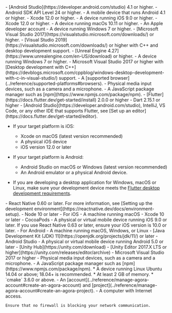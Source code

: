 <PlatformWrapper platform="android">
- [Android Studio](https://developer.android.com/studio) 4.1 or higher.
- Android SDK API Level 24 or higher.
- A mobile device that runs Android 4.1 or higher.
</PlatformWrapper>
<PlatformWrapper platform="ios">
- Xcode 12.0 or higher.
- A device running iOS 9.0 or higher.
</PlatformWrapper>
<PlatformWrapper platform="macos">
- Xcode 12.0 or higher.
- A device running macOs 10.11 or higher.
- An Apple developer account
</PlatformWrapper>
<PlatformWrapper platform="windows">
  - A device running Windows 7 or higher.
  - [Microsoft Visual Studio 2017](https://visualstudio.microsoft.com/downloads/) or higher.
</PlatformWrapper>
<PlatformWrapper platform="unreal">
  - [Visual Studio 2019](https://visualstudio.microsoft.com/downloads/) or higher with C++ and desktop development support.
  - [Unreal Engine 4.27](https://www.unrealengine.com/en-US/download) or higher.
- A device running Windows 7 or higher.
- Microsoft Visual Studio 2017 or higher with [Desktop development with C++](https://devblogs.microsoft.com/cppblog/windows-desktop-development-with-c-in-visual-studio/) support.
</PlatformWrapper>
<PlatformWrapper platform="web">
- A [supported browser](../reference/supported-platforms#browsers).
- Physical media input devices, such as a camera and a microphone.
- A JavaScript package manager such as [npm](https://www.npmjs.com/package/npm).
</PlatformWrapper>
<PlatformWrapper platform="flutter">
- [Flutter](https://docs.flutter.dev/get-started/install) 2.0.0 or higher
- Dart 2.15.1 or higher
- [Android Studio](https://developer.android.com/studio), IntelliJ, VS Code, or any other IDE that supports Flutter, see [Set up an editor](https://docs.flutter.dev/get-started/editor).

- If your target platform is iOS:
  - Xcode on macOS (latest version recommended)
  - A physical iOS device
  - iOS version 12.0 or later

- If your target platform is Android:
  - Android Studio on macOS or Windows (latest version recommended)
  - An Android emulator or a physical Android device.

- If you are developing a desktop application for Windows, macOS or Linux, make sure your development device meets the [Flutter desktop development requirements](https://docs.flutter.dev/development/platform-integration/desktop).

</PlatformWrapper>
<PlatformWrapper platform="react-native">
- React Native 0.60 or later. For more information, see [Setting up the development environment](https://reactnative.dev/docs/environment-setup).
- Node 10 or later
- For iOS
    - A machine running macOS
    - Xcode 10 or later
    - CocoaPods
    - A physical or virtual mobile device running iOS 9.0 or later. If you use React Native 0.63 or later, ensure your iOS version is 10.0 or later.
- For Android
    - A machine running macOS, Windows, or Linux
    - [Java Development Kit (JDK) 11](https://openjdk.org/projects/jdk/11/) or later
    - Android Studio
    - A physical or virtual mobile device running Android 5.0 or later
</PlatformWrapper>
<PlatformWrapper platform="unity">
- [Unity Hub](https://unity.com/download)
- [Unity Editor 2017.X LTS or higher](https://unity.com/releases/editor/archive)
- Microsoft Visual Studio 2017 or higher
</PlatformWrapper>
<PlatformWrapper platform="electron">
- Physical media input devices, such as a camera and a microphone.
- A JavaScript package manager such as [npm](https://www.npmjs.com/package/npm).
</PlatformWrapper>
<PlatformWrapper platform="linux-c">
* A device running Linux Ubuntu 14.04 or above; 18.04+ is recommended.
* At least 2 GB of memory.
* `cmake` 3.6.0 or above.
</PlatformWrapper>
- An <Vg k="COMPANY" /> [account](../reference/manage-agora-account#create-an-agora-account) and [project](../reference/manage-agora-account#create-an-agora-project).
- A computer with Internet access.

    Ensure that no firewall is blocking your network communication.
